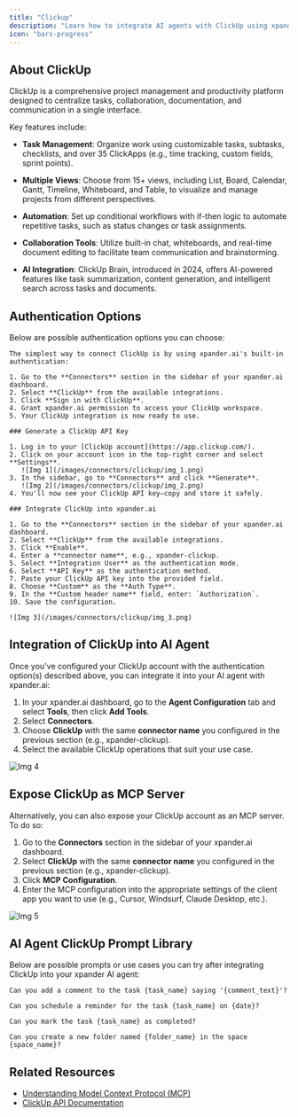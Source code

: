 ```yaml
---
title: "Clickup"
description: "Learn how to integrate AI agents with ClickUp using xpander.ai. Create automated workflows that leverage AI to streamline task management, generate smart task summaries, and boost team productivity."
icon: "bars-progress"
---
```


## About ClickUp

ClickUp is a comprehensive project management and productivity platform designed to centralize tasks, collaboration, documentation, and communication in a single interface.

Key features include:

- **Task Management**: Organize work using customizable tasks, subtasks, checklists, and over 35 ClickApps (e.g., time tracking, custom fields, sprint points).

- **Multiple Views**: Choose from 15+ views, including List, Board, Calendar, Gantt, Timeline, Whiteboard, and Table, to visualize and manage projects from different perspectives.

- **Automation**: Set up conditional workflows with if-then logic to automate repetitive tasks, such as status changes or task assignments.

- **Collaboration Tools**: Utilize built-in chat, whiteboards, and real-time document editing to facilitate team communication and brainstorming.

- **AI Integration**: ClickUp Brain, introduced in 2024, offers AI-powered features like task summarization, content generation, and intelligent search across tasks and documents.


## Authentication Options

Below are possible authentication options you can choose:

<Tabs>

  <Tab title="Built-in xpander.ai Auth">

    The simplest way to connect ClickUp is by using xpander.ai's built-in authentication:

    1. Go to the **Connectors** section in the sidebar of your xpander.ai dashboard.  
    2. Select **ClickUp** from the available integrations.  
    3. Click **Sign in with ClickUp**.  
    4. Grant xpander.ai permission to access your ClickUp workspace.  
    5. Your ClickUp integration is now ready to use.

  </Tab>

  <Tab title="API Access">

    ### Generate a ClickUp API Key

    1. Log in to your [ClickUp account](https://app.clickup.com/).  
    2. Click on your account icon in the top-right corner and select **Settings**.  
       ![Img 1](/images/connectors/clickup/img_1.png)
    3. In the sidebar, go to **Connectors** and click **Generate**.  
       ![Img 2](/images/connectors/clickup/img_2.png)
    4. You'll now see your ClickUp API key—copy and store it safely.

    ### Integrate ClickUp into xpander.ai

    1. Go to the **Connectors** section in the sidebar of your xpander.ai dashboard.  
    2. Select **ClickUp** from the available integrations.  
    3. Click **Enable**.  
    4. Enter a **connector name**, e.g., xpander-clickup. 
    5. Select **Integration User** as the authentication mode. 
    6. Select **API Key** as the authentication method.    
    7. Paste your ClickUp API key into the provided field.  
    8. Choose **Custom** as the **Auth Type**.  
    9. In the **Custom header name** field, enter: `Authorization`.  
    10. Save the configuration.

    ![Img 3](/images/connectors/clickup/img_3.png)

  </Tab>
</Tabs>

## Integration of ClickUp into AI Agent

Once you've configured your ClickUp account with the authentication option(s) described above, you can integrate it into your AI agent with xpander.ai:

1. In your xpander.ai dashboard, go to the **Agent Configuration** tab and select **Tools**, then click **Add Tools**. 
2. Select **Connectors**.  
3. Choose **ClickUp** with the same **connector name** you configured in the previous section (e.g., xpander-clickup).  
4. Select the available ClickUp operations that suit your use case.  

![Img 4](/images/connectors/clickup/img_4.png)

## Expose ClickUp as MCP Server

Alternatively, you can also expose your ClickUp account as an MCP server. To do so:

1. Go to the **Connectors** section in the sidebar of your xpander.ai dashboard.  
2. Select **ClickUp** with the same **connector name** you configured in the previous section (e.g., xpander-clickup).  
3. Click **MCP Configuration**.  
4. Enter the MCP configuration into the appropriate settings of the client app you want to use (e.g., Cursor, Windsurf, Claude Desktop, etc.).

![Img 5](/images/connectors/clickup/img_5.png)

## AI Agent ClickUp Prompt Library

Below are possible prompts or use cases you can try after integrating ClickUp into your xpander AI agent:

```
Can you add a comment to the task {task_name} saying '{comment_text}'?
```

````
Can you schedule a reminder for the task {task_name} on {date}?
````

```
Can you mark the task {task_name} as completed?
```

```
Can you create a new folder named {folder_name} in the space {space_name}?
```

## Related Resources

- [Understanding Model Context Protocol (MCP)](/docs/05-human-interfaces/04-mcp)
- [ClickUp API Documentation](https://developer.clickup.com/reference/)